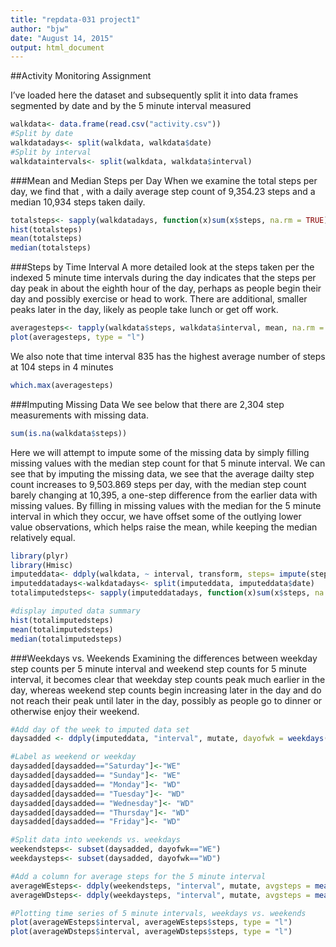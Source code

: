 ```yaml
---
title: "repdata-031 project1"
author: "bjw"
date: "August 14, 2015"
output: html_document
---
```

##Activity Monitoring Assignment

I've loaded here the dataset and subsequently split it into data frames segmented by date and by the 5 minute interval measured

```r
walkdata<- data.frame(read.csv("activity.csv"))
#Split by date
walkdatadays<- split(walkdata, walkdata$date)
#Split by interval
walkdataintervals<- split(walkdata, walkdata$interval)
```

###Mean and Median Steps per Day
When we examine the total steps per day, we find that , with a daily average step count of 9,354.23 steps and a median 10,934 steps taken daily.

```r
totalsteps<- sapply(walkdatadays, function(x)sum(x$steps, na.rm = TRUE))
hist(totalsteps)
mean(totalsteps)
median(totalsteps)
```

###Steps by Time Interval
A more detailed look at the steps taken per the indexed 5 minute time intervals during the day indicates that the steps per day peak in about the eighth hour of the day, perhaps as people begin their day and possibly exercise or head to work. There are additional, smaller peaks later in the day, likely as people take lunch or get off work. 

```r
averagesteps<- tapply(walkdata$steps, walkdata$interval, mean, na.rm = TRUE)
plot(averagesteps, type = "l")
```

We also note that time interval 835 has the highest average number of steps at 104 steps in 4 minutes
```r
which.max(averagesteps)
```

###Imputing Missing Data
We see below that there are 2,304 step measurements with missing data.
```r
sum(is.na(walkdata$steps))
```


Here we will attempt to impute some of the missing data by simply filling missing values with the median step count for that 5 minute interval. We can see that by imputing the missing data, we see that the average dailty step count increases to 9,503.869 steps per day, with the median step count barely changing at 10,395, a one-step difference from the earlier data with missing values. By filling in missing values with the median for the 5 minute interval in which they occur, we have offset some of the outlying lower value observations, which helps raise the mean, while keeping the median relatively equal.
```r
library(plyr)
library(Hmisc)
imputeddata<- ddply(walkdata, ~ interval, transform, steps= impute(steps, median))
imputeddatadays<-walkdatadays<- split(imputeddata, imputeddata$date)
totalimputedsteps<- sapply(imputeddatadays, function(x)sum(x$steps, na.rm = TRUE))

#display imputed data summary
hist(totalimputedsteps)
mean(totalimputedsteps)
median(totalimputedsteps)
```


###Weekdays vs. Weekends
Examining the differences between weekday step counts per 5 minute interval and weekend step counts for 5 minute interval, it becomes clear that weekday step counts peak much earlier in the day, whereas weekend step counts begin increasing later in the day and do not reach their peak until later in the day, possibly as people go to dinner or otherwise enjoy their weekend.
```r
#Add day of the week to imputed data set
daysadded <- ddply(imputeddata, "interval", mutate, dayofwk = weekdays(as.Date(date)))

#Label as weekend or weekday
daysadded[daysadded=="Saturday"]<-"WE"
daysadded[daysadded== "Sunday"]<- "WE"
daysadded[daysadded== "Monday"]<- "WD"
daysadded[daysadded== "Tuesday"]<- "WD"
daysadded[daysadded== "Wednesday"]<- "WD"
daysadded[daysadded== "Thursday"]<- "WD"
daysadded[daysadded== "Friday"]<- "WD"

#Split data into weekends vs. weekdays
weekendsteps<- subset(daysadded, dayofwk=="WE")
weekdaysteps<- subset(daysadded, dayofwk=="WD")

#Add a column for average steps for the 5 minute interval
averageWEsteps<- ddply(weekendsteps, "interval", mutate, avgsteps = mean(steps))
averageWDsteps<- ddply(weekdaysteps, "interval", mutate, avgsteps = mean(steps))

#Plotting time series of 5 minute intervals, weekdays vs. weekends
plot(averageWEsteps$interval, averageWEsteps$steps, type = "l")
plot(averageWDsteps$interval, averageWDsteps$steps, type = "l")
```
